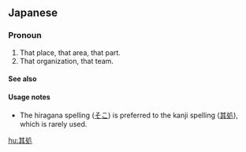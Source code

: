 ==Japanese==
{{ja-kanjitab}}

===Pronoun===
{{ja-pos|pronoun|そこ}}
# That place, that area, that part.
# That organization, that team.

====See also====
{{Japanese demonstratives}}

====Usage notes====
* The hiragana spelling ([[そこ]]) is preferred to the kanji spelling ([[其処]]), which is rarely used.

[[hu:其処]]